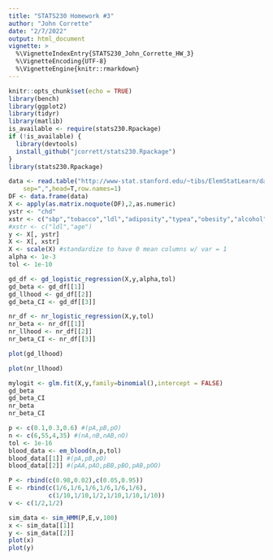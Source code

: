 ```yaml
---
title: "STATS230 Homework #3"
author: "John Corrette"
date: "2/7/2022"
output: html_document
vignette: >
  %\VignetteIndexEntry{STATS230_John_Corrette_HW_3}
  %\VignetteEncoding{UTF-8}
  %\VignetteEngine{knitr::rmarkdown}
---
```


```r
knitr::opts_chunk$set(echo = TRUE)
library(bench)
library(ggplot2)
library(tidyr)
library(matlib)
is_available <- require(stats230.Rpackage)
if (!is_available) {
  library(devtools)
  install_github("jcorrett/stats230.Rpackage")
}
library(stats230.Rpackage) 
```

```r
data <- read.table("http://www-stat.stanford.edu/~tibs/ElemStatLearn/datasets/SAheart.data",
	sep=",",head=T,row.names=1)
DF <- data.frame(data)
X <- apply(as.matrix.noquote(DF),2,as.numeric)
ystr <- "chd"
xstr <- c("sbp","tobacco","ldl","adiposity","typea","obesity","alcohol","age")
#xstr <- c("ldl","age")
y <- X[, ystr]
X <- X[, xstr]
X <- scale(X) #standardize to have 0 mean columns w/ var = 1
alpha <- 1e-3
tol <- 1e-10

gd_df <- gd_logistic_regression(X,y,alpha,tol)
gd_beta <- gd_df[[1]]
gd_llhood <- gd_df[[2]]
gd_beta_CI <- gd_df[[3]]

nr_df <- nr_logistic_regression(X,y,tol)
nr_beta <- nr_df[[1]]
nr_llhood <- nr_df[[2]]
nr_beta_CI <- nr_df[[3]]

plot(gd_llhood)

plot(nr_llhood)

mylogit <- glm.fit(X,y,family=binomial(),intercept = FALSE)
gd_beta
gd_beta_CI
nr_beta
nr_beta_CI
```

```r
p <- c(0.1,0.3,0.6) #(pA,pB,pO)
n <- c(6,55,4,35) #(nA,nB,nAB,nO)
tol <- 1e-16
blood_data <- em_blood(n,p,tol)
blood_data[[1]] #(pA,pB,pO)
blood_data[[2]] #(pAA,pAO,pBB,pBO,pAB,pOO)
```

```r
P <- rbind(c(0.98,0.02),c(0.05,0.95))
E <- rbind(c(1/6,1/6,1/6,1/6,1/6,1/6),
           c(1/10,1/10,1/2,1/10,1/10,1/10))
v <- c(1/2,1/2)

sim_data <- sim_HMM(P,E,v,100)
x <- sim_data[[1]]
y <- sim_data[[2]]
plot(x)
plot(y)
```
```r

```
